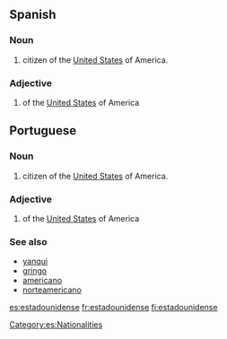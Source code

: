 ==Spanish==
===Noun===
{{es-noun-mf|f=estadounidense|pl=estadounidenses}}
# citizen of the [[United States]] of America.
===Adjective===
{{es-adj|f=estadounidense|pl=estadounidenses}}
# of the [[United States]] of America
==Portuguese==
===Noun===
{{es-noun-mf|f=estadounidense|pl=estadounidenses}}
# citizen of the [[United States]] of America.
===Adjective===
{{es-adj|f=estadounidense|pl=estadounidenses}}
# of the [[United States]] of America
===See also===
*[[yanqui]]
*[[gringo]]
*[[americano]]
*[[norteamericano]]

[[Category:es:Nationalities]]

[[es:estadounidense]]
[[fr:estadounidense]]
[[fi:estadounidense]]